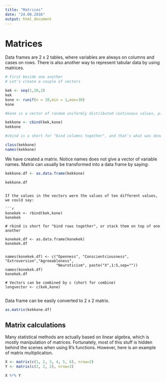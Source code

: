 ```yaml
---
title: "Matrices"
date: "24.08.2016"
output: html_document
---
```


Matrices
===============================

Data frames are 2 x 2 tables, where variables are always on columns and cases on rows. There is also another way to represent tabular data by using matrices. 

```r
# First beside one another
# Let's create a couple of vectors

kek <- seq(1,20,2)
kek
kone <- runif(n = 10,min = 1,max=30)
kone

#kone is a vector of random uniformly distributed continuous values, picked from the range [1...30]

kekkone <- cbind(kek,kone)
kekkone

#cbind is a short for "bind columns together", and that's what was done

class(kekkone)
names(kekkone)
```
We have created a matrix. Notice names does not give a vector of variable names. Matrix can usually be transformed into a data frame by saying:

```r

kekkone.df <- as.data.frame(kekkone)

kekkone.df
```




```

If the values in the vectors were the values of ten different values, we could say:

```r
konekek <- rbind(kek,kone)
konekek

# rbind is short for "bind rows together", or stack them on top of one another

konekek.df <- as.data.frame(konekek)
konekek.df


names(konekek.df) <- c("Openness", "Conscientciousness", "Extroversion","Agreeableness",
                       "Neuroticism", paste("X",1:5,sep=""))
names(konekek.df)
konekek.df

# Vectors can be combined by c (short for combine)
longvector <- c(kek,kone)


```

Data frame can be easily converted to 2 x 2 matrix. 
```r

as.matrix(kekkone.df)

```

Matrix calculations
--------------------------

Many statistical methods are actually based on linear algebra, which is mostly manipulation of matrices. Fortunately, most of this stuff is hidden behind the scenes when using R's functions. However, here is an example of matrix multiplication. 

```r
X <- matrix(c(1, 2, 3, 4, 5, 6), nrow=2)
Y <- matrix(c(2, 2, 2), nrow=3)

X %*% Y
```